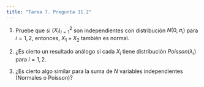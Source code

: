 ```yaml
---
title: "Tarea 7. Pregunta 11.2"
---
```


1) Pruebe que si $(X_i)_{i = 1}^2$ son independientes con distribución $N(0, \sigma_i)$ para $i = 1, 2$, entonces, $X_1 + X_2$ también es normal.


2) ¿Es cierto un resultado análogo si cada $X_i$ tiene distribución $Poisson(\lambda_i)$ para $i = 1,2$.


3) ¿Es cierto algo similar para la suma de $N$ variables independientes (Normales o Poisson)?

